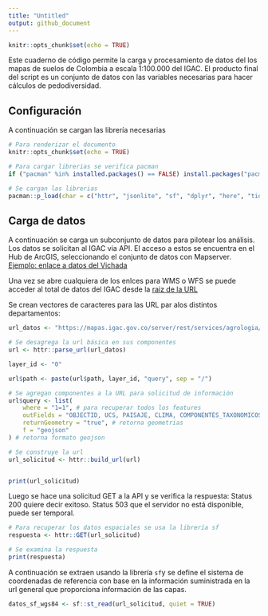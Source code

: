 ```yaml
---
title: "Untitled"
output: github_document
---
```


```r
knitr::opts_chunk$set(echo = TRUE)
```

Este cuaderno de código permite la carga y procesamiento de datos del los mapas de suelos de Colombia a escala 1:100.000 del IGAC. El producto final del script es un conjunto de datos con las variables necesarias para hacer cálculos de pedodiversidad.

## Configuración

A continuación se cargan las librería necesarias

```r

# Para renderizar el documento
knitr::opts_chunk$set(echo = TRUE)

# Para cargar librerias se verifica pacman
if ("pacman" %in% installed.packages() == FALSE) install.packages("pacman")

# Se cargan las librerias
pacman::p_load(char = c("httr", "jsonlite", "sf", "dplyr", "here", "tidyr", "stringr", "purrr", "SoilTaxonomy", "wesanderson"))

```

## Carga de datos

A continuación se carga un subconjunto de datos para pilotear los análisis. Los datos se solicitan al IGAC via API. El acceso a estos se encuentra en el Hub de ArcGIS, seleccionando el conjunto de datos con Mapserver. [Ejemplo: enlace a datos del Vichada](https://hub.arcgis.com/maps/25fd261fde5c4641b6adfae4e1c4a779/about)

Una vez se abre cualquiera de los enlces para WMS o WFS se puede acceder al total de datos del IGAC desde la [raiz de la URL](https://mapas.igac.gov.co/server/rest/services/agrologia)

Se crean vectores de caracteres para las URL par alos distintos departamentos:

```r

url_datos <- "https://mapas.igac.gov.co/server/rest/services/agrologia/mapageneraldesuelosdepartamentodevichada/MapServer"

# Se desagrega la url básica en sus componentes
url <- httr::parse_url(url_datos)

layer_id <- "0"

url$path <- paste(url$path, layer_id, "query", sep = "/")

# Se agregan componentes a la URL para solicitud de información
url$query <- list(
    where = "1=1", # para recuperar todos los features
    outFields = "OBJECTID, UCS, PAISAJE, CLIMA, COMPONENTES_TAXONOMICOS, PERFIL, PORCENTAJE", # para recuperar estos campos
    returnGeometry = "true", # retorna geometrias
    f = "geojson"
) # retorna formato geojson

# Se construye la url
url_solicitud <- httr::build_url(url)


print(url_solicitud)

```

Luego se hace una solicitud GET a la API y se verifica la respuesta: Status 200 quiere decir exitoso. Status 503 que el servidor no está disponible, puede ser temporal. 

```r
# Para recuperar los datos espaciales se usa la librería sf
respuesta <- httr::GET(url_solicitud)

# Se examina la respuesta
print(respuesta)
```

A continuación se extraen usando la librería `sf`y se define el sistema de coordenadas de referencia con base en la información suministrada en la url general que proporciona información de las capas.

```r

datos_sf_wgs84 <- sf::st_read(url_solicitud, quiet = TRUE)

```
